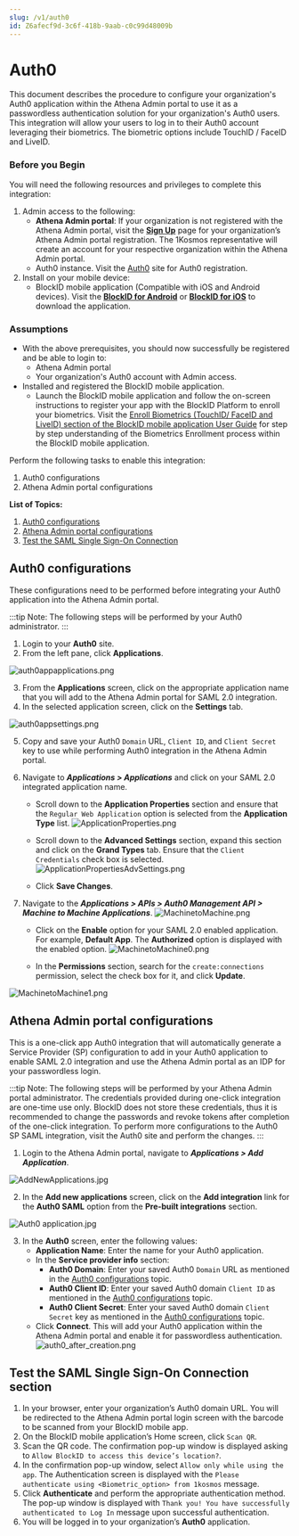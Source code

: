 ```yaml
---
slug: /v1/auth0
id: Z6afecf9d-3c6f-418b-9aab-c0c99d48009b
---
```

# Auth0

This document describes the procedure to configure your organization's Auth0 application within the Athena Admin portal to use it as a passwordless authentication solution for your organization's Auth0 users. This integration will allow your users to log in to their Auth0 account leveraging their biometrics. The biometric options include TouchID / FaceID and LiveID.

### Before you Begin
You will need the following resources and privileges to complete this integration:
1. Admin access to the following:
    * **Athena Admin portal**: If your organization is not registered with the Athena Admin portal, visit the **[Sign Up](https://www.1kosmos.com/blockid-free-trial)** page for your organization’s Athena Admin portal registration. The 1Kosmos representative will create an account for your respective organization within the Athena Admin portal.
    * Auth0 instance. Visit the [Auth0](https://auth0.com) site for Auth0 registration.
2. Install on your mobile device:
    * BlockID mobile application (Compatible with iOS and Android devices). Visit the **[BlockID for Android](https://play.google.com/store/apps/details?id=com.onekosmos.kernel.blockid)** or **[BlockID for iOS](https://apps.apple.com/us/app/blockid/id1539421428)** to download the application.

### Assumptions
* With the above prerequisites, you should now successfully be registered and be able to login to:
    * Athena Admin portal
    * Your organization's Auth0 account with Admin access.
* Installed and registered the BlockID mobile application.
    * Launch the BlockID mobile application and follow the on-screen instructions to register your app with the BlockID Platform to enroll your biometrics. Visit the [Enroll Biometrics (TouchID/ FaceID and LiveID) section of the BlockID mobile application User Guide](https://1kosmos.document360.io/docs/blockid-mobile-application-user-guide#EnrollBio) for step by step understanding of the Biometrics Enrollment process within the BlockID mobile application.

Perform the following tasks to enable this integration:

1. Auth0 configurations
2. Athena Admin portal configurations

**List of Topics:**

1. [Auth0 configurations](#Auth0config)
2. [Athena Admin portal configurations](#Athenaconfig)
3. [Test the SAML Single Sign-On Connection](#TestSAML)

## <a name = "Auth0config"></a>Auth0 configurations

These configurations need to be performed before integrating your Auth0 application into the Athena Admin portal.

:::tip Note:
The following steps will be performed by your Auth0 administrator. 
:::

1. Login to your **Auth0** site.
2. From the left pane, click **Applications**.

![auth0appapplications.png](https://cdn.document360.io/aeae7c88-d2f4-4a9c-bba9-c4f368260d78/Images/Documentation/auth0appapplications.png)

3. From the **Applications** screen, click on the appropriate application name that you will add to the Athena Admin portal for SAML 2.0 integration.
4.  In the selected application screen, click on the **Settings** tab.

![auth0appsettings.png](https://cdn.document360.io/aeae7c88-d2f4-4a9c-bba9-c4f368260d78/Images/Documentation/auth0appsettings.png)

5. Copy and save your Auth0 `Domain` URL, `Client ID`, and `Client Secret` key to use while performing Auth0 integration in the Athena Admin portal.
6. Navigate to ***Applications > Applications*** and click on your SAML 2.0 integrated application name.
    * Scroll down to the **Application Properties** section and ensure that the `Regular Web Application` option is selected from the **Application Type** list. 
    ![ApplicationProperties.png](https://cdn.document360.io/aeae7c88-d2f4-4a9c-bba9-c4f368260d78/Images/Documentation/ApplicationProperties.png)

    * Scroll down to the **Advanced Settings** section, expand this section and click on the **Grand Types** tab. Ensure that the `Client Credentials` check box is selected.
    ![ApplicationPropertiesAdvSettings.png](https://cdn.document360.io/aeae7c88-d2f4-4a9c-bba9-c4f368260d78/Images/Documentation/ApplicationPropertiesAdvSettings.png)

    * Click **Save Changes**.
7. Navigate to the ***Applications > APIs > Auth0 Management API > Machine to Machine Applications***.
    ![MachinetoMachine.png](https://cdn.document360.io/aeae7c88-d2f4-4a9c-bba9-c4f368260d78/Images/Documentation/MachinetoMachine.png)

    * Click on the **Enable** option for your SAML 2.0 enabled application. For example, **Default App**. The **Authorized** option is displayed with the enabled option.
    ![MachinetoMachine0.png](https://cdn.document360.io/aeae7c88-d2f4-4a9c-bba9-c4f368260d78/Images/Documentation/MachinetoMachine0.png)

    * In the **Permissions** section, search for the  `create:connections` permission, select the check box for it, and click **Update**.

![MachinetoMachine1.png](https://cdn.document360.io/aeae7c88-d2f4-4a9c-bba9-c4f368260d78/Images/Documentation/MachinetoMachine1.png)

## <a name = "Athenaconfig"></a>Athena Admin portal configurations

This is a one-click app Auth0 integration that will automatically generate a Service Provider (SP) configuration to add in your Auth0 application to enable SAML 2.0 integration and use the Athena Admin portal as an IDP for your passwordless login.

:::tip Note:
The following steps will be performed by your Athena Admin portal administrator. The credentials provided during one-click integration are one-time use only. BlockID does not store these credentials, thus it is recommended to change the passwords and revoke tokens after completion of the one-click integration. To perform more configurations to the Auth0 SP SAML integration, visit the Auth0 site and perform the changes.
:::

1. Login to the Athena Admin portal, navigate to ***Applications > Add Application***.

![AddNewApplications.jpg](https://cdn.document360.io/aeae7c88-d2f4-4a9c-bba9-c4f368260d78/Images/Documentation/AddNewApplications%281%29.jpg)

2. In the **Add new applications** screen, click on the **Add integration** link for the **Auth0 SAML** option from the **Pre-built integrations** section. 

![Auth0 application.jpg](https://cdn.document360.io/aeae7c88-d2f4-4a9c-bba9-c4f368260d78/Images/Documentation/Auth0%20application%282%29.jpg)

3.  In the **Auth0** screen, enter the following values:
    *  **Application Name**: Enter the name for your Auth0 application.
    *  In the **Service provider info** section:
        *  **Auth0 Domain**: Enter your saved Auth0 `Domain` URL as mentioned in the [Auth0 configurations](#Auth0config) topic.
        *  **Auth0 Client ID**: Enter your saved Auth0 domain `Client ID` as mentioned in the [Auth0 configurations](#Auth0config) topic.
        *  **Auth0 Client Secret**: Enter your saved Auth0 domain `Client Secret` key as mentioned in the [Auth0 configurations](#Auth0config) topic.
    *  Click **Connect**. This will add your Auth0 application within the Athena Admin portal and enable it for passwordless authentication.
    ![auth0_after_creation.png](https://cdn.document360.io/aeae7c88-d2f4-4a9c-bba9-c4f368260d78/Images/Documentation/auth0_after_creation.png)


## <a name = "TestSAML"></a>Test the SAML Single Sign-On Connection section

1. In your browser, enter your organization’s Auth0 domain URL. You will be redirected to the Athena Admin portal login screen with the barcode to be scanned from your BlockID mobile app.
2. On the BlockID mobile application’s Home screen, click `Scan QR`.
3. Scan the QR code. The confirmation pop-up window is displayed asking to `Allow BlockID to access this device’s location?`.
4. In the confirmation pop-up window, select `Allow only while using the app`. The Authentication screen is displayed with the `Please authenticate using <Biometric_option> from 1kosmos` message.
5. Click **Authenticate** and perform the appropriate authentication method. The pop-up window is displayed with `Thank you! You have successfully authenticated to Log In` message upon successful authentication.
6. You will be logged in to your organization’s **Auth0** application.
